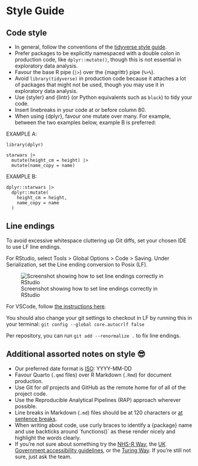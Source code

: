 # Style Guide

## Code style

* In general, follow the conventions of the [tidyverse style guide](https://style.tidyverse.org/).
* Prefer packages to be explicitly namespaced with a double colon in production code, like `dplyr::mutate()`, though this is not essential in exploratory data analysis.
* Favour the base R pipe (`|>`) over the {magrittr} pipe (`%>%`).
* Avoid `library(tidyverse)` in production code because it attaches a lot of packages that might not be used, though you may use it in exploratory data analysis.
* Use {styler} and {lintr} (or Python equivalents such as `black`) to tidy your code.
* Insert linebreaks in your code at or before column 80.
* When using {dplyr}, favour one mutate over many. For example, between the two examples below, example B is preferred:

EXAMPLE A:
```
library(dplyr)

starwars |>
  mutate(height_cm = height) |>
  mutate(name_copy = name)
```

EXAMPLE B:
```
dplyr::starwars |>
  dplyr::mutate(
    height_cm = height,
    name_copy = name
  )
```

## Line endings

To avoid excessive whitespace cluttering up Git diffs, set your chosen IDE to use LF line endings.

For RStudio, select Tools > Global Options > Code > Saving. Under Serialization, set the Line ending conversion to Posix (LF).

![Screenshot showing how to set line endings correctly in RStudio](rstudio_eol.png)

For VSCode, follow [the instructions here](https://stackoverflow.com/a/73985251).

You should also change your git settings to checkout in LF by running this in your terminal: `git config --global core.autocrlf false`

Per repository, you can run `git add --renormalize .` to fix line endings.


## Additional assorted notes on style 😎

* Our preferred date format is [ISO](https://www.iso.org/iso-8601-date-and-time-format.html): YYYY-MM-DD
* Favour Quarto (`.qmd` files) over R Markdown (`.Rmd`) for document production.
* Use Git for *all* projects and GitHub as the remote home for of all of the project code.
* Use the Reproducible Analytical Pipelines (RAP) approach wherever possible.
* Line breaks in Markdown (`.md`) files should be at 120 characters or [at sentence breaks](https://nhsrway.nhsrcommunity.com/style-guides.html#write-each-sentence-in-a-new-line-line-breaks).
* When writing about code, use curly braces to identify a {package} name and use backticks around \`functions()\` as these render nicely and highlight the words clearly.
* If you're not sure about something try the [NHS-R Way](https://nhsrway.nhsrcommunity.com/style-guides.html), the [UK Government accessibility guidelines](https://www.gov.uk/guidance/accessibility-requirements-for-public-sector-websites-and-apps), or the [Turing Way](https://the-turing-way.netlify.app/index.html). If you're still not sure, just ask the team.
